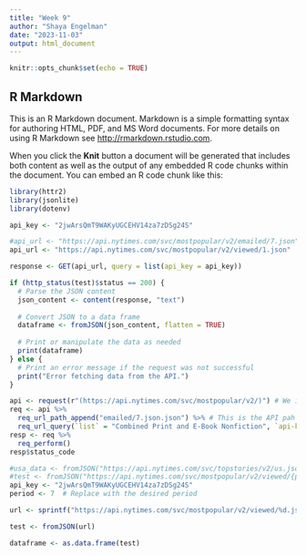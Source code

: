 ```yaml
---
title: "Week 9"
author: "Shaya Engelman"
date: "2023-11-03"
output: html_document
---
```


```r
knitr::opts_chunk$set(echo = TRUE)
```

## R Markdown

This is an R Markdown document. Markdown is a simple formatting syntax for authoring HTML, PDF, and MS Word documents. For more details on using R Markdown see <http://rmarkdown.rstudio.com>.

When you click the **Knit** button a document will be generated that includes both content as well as the output of any embedded R code chunks within the document. You can embed an R code chunk like this:

```r
library(httr2)
library(jsonlite)
library(dotenv)
```

```r
api_key <- "2jwArsQmT9WAKyUGCEHV14za7zDSg24S"

#api_url <- "https://api.nytimes.com/svc/mostpopular/v2/emailed/7.json"
api_url <- "https://api.nytimes.com/svc/mostpopular/v2/viewed/1.json"

response <- GET(api_url, query = list(api_key = api_key))
```

```r
if (http_status(test)$status == 200) {
  # Parse the JSON content
  json_content <- content(response, "text")
  
  # Convert JSON to a data frame
  dataframe <- fromJSON(json_content, flatten = TRUE)
  
  # Print or manipulate the data as needed
  print(dataframe)
} else {
  # Print an error message if the request was not successful
  print("Error fetching data from the API.")
}
```
```r
api <- request(r"(https://api.nytimes.com/svc/mostpopular/v2/)") # We initialize a request object to our main API path
req <- api %>%
  req_url_path_append("emailed/7.json.json") %>% # This is the API pah we want to take to get bestsellers lists
  req_url_query(`list` = "Combined Print and E-Book Nonfiction", `api-key` = key_get("APIKeys","NYtimes")) # We get the specific type of list we want and authenticate within the request query
resp <- req %>%
  req_perform()
resp$status_code
```
```r
#usa_data <- fromJSON("https://api.nytimes.com/svc/topstories/v2/us.json?api-key=VhHaGQL7qb0A4ulIICuMg2M5JKNWijv5")
#test <- fromJSON("https://api.nytimes.com/svc/mostpopular/v2/viewed/{period}.json?api-key=2jwArsQmT9WAKyUGCEHV14za7zDSg24S")
api_key <- "2jwArsQmT9WAKyUGCEHV14za7zDSg24S"
period <- 7  # Replace with the desired period

url <- sprintf("https://api.nytimes.com/svc/mostpopular/v2/viewed/%d.json?api-key=%s", period, api_key)

test <- fromJSON(url)

dataframe <- as.data.frame(test)
```

